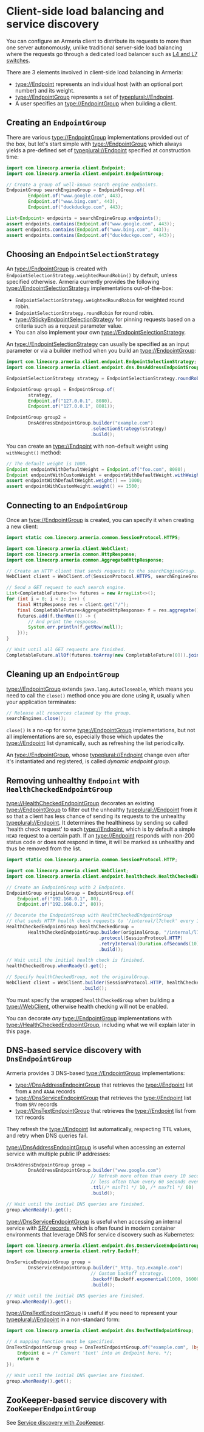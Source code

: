 # Client-side load balancing and service discovery

You can configure an Armeria client to distribute its requests to more than one server autonomously, unlike
traditional server-side load balancing where the requests go through a dedicated load balancer such as
[L4 and L7 switches](https://en.wikipedia.org/wiki/Multilayer_switch#Layer_4%E2%80%937_switch,_web_switch,_or_content_switch).

There are 3 elements involved in client-side load balancing in Armeria:
- <type://Endpoint> represents an individual host (with an optional port number) and its weight.
- <type://EndpointGroup> represents a set of <typeplural://Endpoint>.
- A user specifies an <type://EndpointGroup> when building a client.

## Creating an `EndpointGroup`

There are various <type://EndpointGroup> implementations provided out of the box, but let's start simple with
<type://EndpointGroup> which always yields a pre-defined set of <typeplural://Endpoint> specified at construction
time:

```java
import com.linecorp.armeria.client.Endpoint;
import com.linecorp.armeria.client.endpoint.EndpointGroup;

// Create a group of well-known search engine endpoints.
EndpointGroup searchEngineGroup = EndpointGroup.of(
        Endpoint.of("www.google.com", 443),
        Endpoint.of("www.bing.com", 443),
        Endpoint.of("duckduckgo.com", 443);

List<Endpoint> endpoints = searchEngineGroup.endpoints();
assert endpoints.contains(Endpoint.of("www.google.com", 443));
assert endpoints.contains(Endpoint.of("www.bing.com", 443));
assert endpoints.contains(Endpoint.of("duckduckgo.com", 443));
```

## Choosing an `EndpointSelectionStrategy`

An <type://EndpointGroup> is created with `EndpointSelectionStrategy.weightedRoundRobin()` by default,
unless specified otherwise. Armeria currently provides the following <type://EndpointSelectionStrategy>
implementations out-of-the-box:
- `EndpointSelectionStrategy.weightedRoundRobin` for weighted round robin.
- `EndpointSelectionStrategy.roundRobin` for round robin.
- <type://StickyEndpointSelectionStrategy> for pinning requests based on a criteria
  such as a request parameter value.
- You can also implement your own <type://EndpointSelectionStrategy>.

An <type://EndpointSelectionStrategy> can usually be specified as an input parameter or via a builder method
when you build an <type://EndpointGroup>:

```java
import com.linecorp.armeria.client.endpoint.EndpointSelectionStrategy;
import com.linecorp.armeria.client.endpoint.dns.DnsAddressEndpointGroup;

EndpointSelectionStrategy strategy = EndpointSelectionStrategy.roundRobin();

EndpointGroup group1 = EndpointGroup.of(
        strategy,
        Endpoint.of("127.0.0.1", 8080),
        Endpoint.of("127.0.0.1", 8081));

EndpointGroup group2 =
        DnsAddressEndpointGroup.builder("example.com")
                               .selectionStrategy(strategy)
                               .build();
```

<Tip>

You can create an <type://Endpoint> with non-default weight using `withWeight()` method:

```java
// The default weight is 1000.
Endpoint endpointWithDefaultWeight = Endpoint.of("foo.com", 8080);
Endpoint endpointWithCustomWeight = endpointWithDefaultWeight.withWeight(1500);
assert endpointWithDefaultWeight.weight() == 1000;
assert endpointWithCustomWeight.weight() == 1500;
```

</Tip>

## Connecting to an `EndpointGroup`

Once an <type://EndpointGroup> is created, you can specify it when creating a new client:

```java
import static com.linecorp.armeria.common.SessionProtocol.HTTPS;

import com.linecorp.armeria.client.WebClient;
import com.linecorp.armeria.common.HttpResponse;
import com.linecorp.armeria.common.AggregatedHttpResponse;

// Create an HTTP client that sends requests to the searchEngineGroup.
WebClient client = WebClient.of(SessionProtocol.HTTPS, searchEngineGroup);

// Send a GET request to each search engine.
List<CompletableFuture<?>> futures = new ArrayList<>();
for (int i = 0; i < 3; i++) {
    final HttpResponse res = client.get("/");
    final CompletableFuture<AggregatedHttpResponse> f = res.aggregate();
    futures.add(f.thenRun(() -> {
        // And print the response.
        System.err.println(f.getNow(null));
    }));
}

// Wait until all GET requests are finished.
CompletableFuture.allOf(futures.toArray(new CompletableFuture[0])).join();
```

## Cleaning up an `EndpointGroup`

<type://EndpointGroup> extends `java.lang.AutoCloseable`, which means you need to call the `close()`
method once you are done using it, usually when your application terminates:

```java
// Release all resources claimed by the group.
searchEngines.close();
```

`close()` is a no-op for some <type://EndpointGroup> implementations, but not all implementations are so,
especially those which updates the <type://Endpoint> list dynamically, such as refreshing the list periodically.

<Tip>

An <type://EndpointGroup>, whose <typeplural://Endpoint> change even after it's instantiated and registered,
is called *dynamic endpoint group*.

</Tip>

## Removing unhealthy `Endpoint` with `HealthCheckedEndpointGroup`

<type://HealthCheckedEndpointGroup> decorates an existing <type://EndpointGroup> to filter out the unhealthy
<typeplural://Endpoint> from it so that a client has less chance of sending its requests to the unhealthy
<typeplural://Endpoint>. It determines the healthiness by sending so called 'health check request' to each
<type://Endpoint>, which is by default a simple `HEAD` request to a certain path. If an <type://Endpoint>
responds with non-200 status code or does not respond in time, it will be marked as unhealthy and thus
be removed from the list.

```java
import static com.linecorp.armeria.common.SessionProtocol.HTTP;

import com.linecorp.armeria.client.WebClient;
import com.linecorp.armeria.client.endpoint.healthcheck.HealthCheckedEndpointGroup

// Create an EndpointGroup with 2 Endpoints.
EndpointGroup originalGroup = EndpointGroup.of(
    Endpoint.of("192.168.0.1", 80),
    Endpoint.of("192.168.0.2", 80));

// Decorate the EndpointGroup with HealthCheckedEndpointGroup
// that sends HTTP health check requests to '/internal/l7check' every 10 seconds.
HealthCheckedEndpointGroup healthCheckedGroup =
        HealthCheckedEndpointGroup.builder(originalGroup, "/internal/l7check")
                                  .protocol(SessionProtocol.HTTP)
                                  .retryInterval(Duration.ofSeconds(10))
                                  .build();

// Wait until the initial health check is finished.
healthCheckedGroup.whenReady().get();

// Specify healthCheckedGroup, not the originalGroup.
WebClient client = WebClient.builder(SessionProtocol.HTTP, healthCheckedGroup)
                            .build();
```

<Warning>

You must specify the wrapped `healthCheckedGroup` when building a <type://WebClient>, otherwise health
checking will not be enabled.

</Warning>

<Tip>

You can decorate *any* <type://EndpointGroup> implementations with <type://HealthCheckedEndpointGroup>,
including what we will explain later in this page.

</Tip>

## DNS-based service discovery with `DnsEndpointGroup`

Armeria provides 3 DNS-based <type://EndpointGroup> implementations:
- <type://DnsAddressEndpointGroup> that retrieves the <type://Endpoint> list from `A` and `AAAA` records
- <type://DnsServiceEndpointGroup> that retrieves the <type://Endpoint> list from `SRV` records
- <type://DnsTextEndpointGroup> that retrieves the <type://Endpoint> list from `TXT` records

They refresh the <type://Endpoint> list automatically, respecting TTL values, and retry when DNS queries fail.

<type://DnsAddressEndpointGroup> is useful when accessing an external service with multiple public IP addresses:

```java
DnsAddressEndpointGroup group =
        DnsAddressEndpointGroup.builder("www.google.com")
                               // Refresh more often than every 10 seconds and
                               // less often than every 60 seconds even if DNS server asks otherwise.
                               .ttl(/* minTtl */ 10, /* maxTtl */ 60)
                               .build();

// Wait until the initial DNS queries are finished.
group.whenReady().get();
```

<type://DnsServiceEndpointGroup> is useful when accessing an internal service with
[SRV records](https://en.wikipedia.org/wiki/SRV_record), which is often found in modern container
environments that leverage DNS for service discovery such as Kubernetes:

```java
import com.linecorp.armeria.client.endpoint.dns.DnsServiceEndpointGroup;
import com.linecorp.armeria.client.retry.Backoff;

DnsServiceEndpointGroup group =
        DnsServiceEndpointGroup.builder("_http._tcp.example.com")
                               // Custom backoff strategy.
                               .backoff(Backoff.exponential(1000, 16000).withJitter(0.3))
                               .build();

// Wait until the initial DNS queries are finished.
group.whenReady().get();
```

<type://DnsTextEndpointGroup> is useful if you need to represent your <typeplural://Endpoint> in a non-standard
form:

```java
import com.linecorp.armeria.client.endpoint.dns.DnsTextEndpointGroup;

// A mapping function must be specified.
DnsTextEndpointGroup group = DnsTextEndpointGroup.of("example.com", (byte[] text) -> {
    Endpoint e = /* Convert 'text' into an Endpoint here. */;
    return e
});

// Wait until the initial DNS queries are finished.
group.whenReady().get();
```

## ZooKeeper-based service discovery with `ZooKeeperEndpointGroup`

See [Service discovery with ZooKeeper](/docs/advanced-zookeeper).
